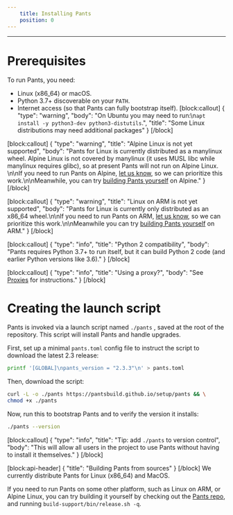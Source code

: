 ```yaml
---
    title: Installing Pants
    position: 0
---
```




---

# Prerequisites

To run Pants, you need:

- Linux (x86_64) or macOS. 
- Python 3.7+ discoverable on your `PATH`.
- Internet access (so that Pants can fully bootstrap itself).
[block:callout]
{
  "type": "warning",
  "body": "On Ubuntu you may need to run:\n`apt install -y python3-dev python3-distutils`.",
  "title": "Some Linux distributions may need additional packages"
}
[/block]

[block:callout]
{
  "type": "warning",
  "title": "Alpine Linux is not yet supported",
  "body": "Pants for Linux is currently distributed as a manylinux wheel. Alpine Linux is not covered by manylinux (it uses MUSL libc while manylinux requires glibc), so at present Pants will not run on Alpine Linux. \n\nIf you need to run Pants on Alpine, [let us know](doc:community), so we can prioritize this work.\n\nMeanwhile, you can try [building Pants yourself](#building-pants-from-sources) on Alpine."
}
[/block]

[block:callout]
{
  "type": "warning",
  "title": "Linux on ARM is not yet supported",
  "body": "Pants for Linux is currently only distributed as an x86_64 wheel.\n\nIf you need to run Pants on ARM, [let us know](doc:community), so we can prioritize this work.\n\nMeanwhile you can try [building Pants yourself](#building-pants-from-sources) on ARM."
}
[/block]

[block:callout]
{
  "type": "info",
  "title": "Python 2 compatibility",
  "body": "Pants requires Python 3.7+ to run itself, but it can build Python 2 code (and earlier Python versions like 3.6)."
}
[/block]

[block:callout]
{
  "type": "info",
  "title": "Using a proxy?",
  "body": "See [Proxies](doc:proxies) for instructions."
}
[/block]
# Creating the launch script
Pants is invoked via a launch script named `./pants` , saved at the root of the repository. This script will install Pants and handle upgrades.

First, set up a minimal `pants.toml` config file to instruct the script to download the latest 2.3 release:

```bash
printf '[GLOBAL]\npants_version = "2.3.3"\n' > pants.toml
```

Then, download the script:

```bash
curl -L -o ./pants https://pantsbuild.github.io/setup/pants && \
chmod +x ./pants
```

Now, run this to bootstrap Pants and to verify the version it installs:

```bash
./pants --version
```
[block:callout]
{
  "type": "info",
  "title": "Tip: add `./pants` to version control",
  "body": "This will allow all users in the project to use Pants without having to install it themselves."
}
[/block]

[block:api-header]
{
  "title": "Building Pants from sources"
}
[/block]
We currently distribute Pants for Linux (x86_64) and MacOS.

If you need to run Pants on some other platform, such as Linux on ARM, or Alpine Linux, you can try building it yourself by checking out the [Pants repo](https://github.com/pantsbuild/pants), and running `build-support/bin/release.sh -q`.